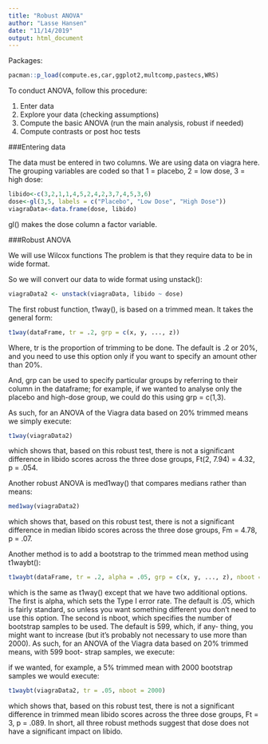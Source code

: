 ```yaml
---
title: "Robust ANOVA"
author: "Lasse Hansen"
date: "11/14/2019"
output: html_document
---
```

Packages:

```r
pacman::p_load(compute.es,car,ggplot2,multcomp,pastecs,WRS)
```

To conduct ANOVA, follow this procedure:

1. Enter data
2. Explore your data (checking assumptions)
3. Compute the basic ANOVA (run the main analysis, robust if needed)
4. Compute contrasts or post hoc tests

###Entering data

The data must be entered in two columns. We are using data on viagra here.
The grouping variables are coded so that 1 = placebo, 2 = low dose, 3 = high dose:

```r
libido<-c(3,2,1,1,4,5,2,4,2,3,7,4,5,3,6)
dose<-gl(3,5, labels = c("Placebo", "Low Dose", "High Dose"))
viagraData<-data.frame(dose, libido)
```

gl() makes  the dose column a factor variable.

###Robust ANOVA

We will  use Wilcox functions
The problem is that they require data to be in wide format.

So we will  convert our data to wide format using unstack():

```r
viagraData2 <- unstack(viagraData, libido ~ dose)
```

The first robust function, t1way(), is based on a trimmed mean. It takes the general form:

```r
t1way(dataFrame, tr = .2, grp = c(x, y, ..., z))
```

Where, tr is the proportion of trimming to be done. The default is .2 or 20%, and you need to use this option only if you want to specify an amount other than 20%.

And, grp can be used to specify particular groups by referring to their column in the dataframe; for example, if we wanted to analyse only the placebo and high-dose group, we could do this using grp = c(1,3).

As such, for an ANOVA of the Viagra data based on 20% trimmed means we simply execute:

```r
t1way(viagraData2)
```
which shows that, based on this robust test, there is not a significant difference in libido scores across the three dose groups, Ft(2, 7.94) = 4.32, p = .054.


Another robust ANOVA is med1way()  that compares medians rather than means:

```r
med1way(viagraData2)
```

which shows that, based on this robust test, there is not a significant difference in median libido scores across the three dose groups, Fm = 4.78, p = .07.


Another method is to add a bootstrap to the trimmed mean method using t1waybt():

```r
t1waybt(dataFrame, tr = .2, alpha = .05, grp = c(x, y, ..., z), nboot = 599)
```

which is the same as t1way() except that we have two additional options. The first is alpha, which sets the Type I error rate. The default is .05, which is fairly standard, so unless you want something different you don’t need to use this option. The second is nboot, which specifies the number of bootstrap samples to be used. The default is 599, which, if any- thing, you might want to increase (but it’s probably not necessary to use more than 2000). As such, for an ANOVA of the Viagra data based on 20% trimmed means, with 599 boot- strap samples, we execute:

if we wanted, for example, a 5% trimmed mean with 2000 bootstrap samples we would execute:

```r
t1waybt(viagraData2, tr = .05, nboot = 2000)
```

which shows that, based on this robust test, there is not a significant difference in trimmed mean libido scores across the three dose groups, Ft = 3, p = .089. In short, all three robust methods suggest that dose does not have a significant impact on libido.

